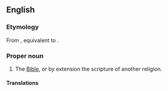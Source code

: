 ==English==

===Etymology===
From {{inh|en|enm|holi boc}}, equivalent to {{com|en|holy|book}}.

===Proper noun===
{{en-proper noun|head=[[holy|Holy]] [[book|Book]]}}

# The [[Bible]], or by extension the scripture of another religion.

====Translations====
{{trans-see|Holy Writ}}